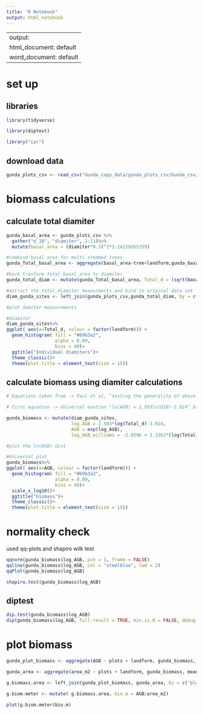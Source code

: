 ```yaml
---
title: "R Notebook"
output: html_notebook
---
```


---
output:
  html_document: default
  word_document: default
---





# set up

## libraries


```r
library(tidyverse)

library(diptest)

library("car")
```


## download data

```r
gunda_plots_csv <- read_csv("Gunda_copy_data/gunda_plots_csv/Gunda_csv/gunda_plots_csv.csv")
```



# biomass calculations

## calculate total diamiter

```r

gunda_basal_area <- gunda_plots_csv %>%
  gather("d_10", "diamiter", 2:11)%>%
  mutate(basal_area = (diamiter*0.5)^2*3.14159265359)

#combind basal area for multi stemmed trees 
gunda_Total_basal_area <- aggregate(basal_area~tree+landform,gunda_basal_area,sum)

#back tranform total_basal_area to diamiter 
gunda_total_diam <- mutate(gunda_Total_basal_area, Total_d = (sqrt(basal_area/3.14159265359))*2)

#extract the total_diamiter measurments and bind to original data set
diam_gunda_sites <- left_join(gunda_plots_csv,gunda_total_diam, by = c("tree", "landform"))

#plot damiter measurements 

#diamiter
diam_gunda_sites%>%
ggplot( aes(x=Total_d, colour = factor(landform))) +
  geom_histogram( fill = "#69b3a2",
                  alpha = 0.09,
                  bins = 40)+
  ggtitle("Individual diamiters")+
  theme_classic()+
  theme(plot.title = element_text(size = 15))
```

## calculate biomass using diamiter calculations 

```r


# Equations taken from -> Paul et al, "testing the generality of above ground biomass allometry across plant funcitoal types at the continent scale"

# First equation -> Universal eaution "ln(AGB) = 2.503ln(D10)-3.024" based on D10 (page 9)

gunda_biomass <- mutate(diam_gunda_sites,
                        log_AGB = 2.503*log(Total_d)-3.024, 
                        AGB = exp(log_AGB),
                        log_AGB_williams = -2.0596 + 2.1561*(log(Total_d) + 0.1362*(log(height/100))^2))

#plot the ln(AGB) dist

#Universal plot
gunda_biomass%>%
ggplot( aes(x=AGB, colour = factor(landform))) +
  geom_histogram( fill = "#69b3a2",
                  alpha = 0.09,
                  bins = 40)+
  scale_x_log10()+
  ggtitle("biomass")+
  theme_classic()+
  theme(plot.title = element_text(size = 15))
```

# normality check 

used qq-plots and shapiro wilk test 
```r
qqnorm(gunda_biomass$log_AGB, pch = 1, frame = FALSE)
qqline(gunda_biomass$log_AGB, col = "steelblue", lwd = 2)
qqPlot(gunda_biomass$log_AGB)

shapiro.test(gunda_biomass$log_AGB)
```

## diptest


```r
dip.test(gunda_biomass$log_AGB)
dip(gunda_biomass$log_AGB, full.result = TRUE, min.is.0 = FALSE, debug = FALSE)
```





# plot biomass 

```r
gunda_plot_biomass <- aggregate(AGB ~ plots + landform, gunda_biomass, sum)

gunda_area <- aggregate(area_m2 ~ plots + landform, gunda_biomass, mean)

g.biomass.area <- left_join(gunda_plot_biomass, gunda_area, by = c("plots", "landform"))

g.biom.meter <- mutate( g.biomass.area, bio.m = AGB/area_m2)

```



```r
plot(g.biom.meter$bio.m)
```
